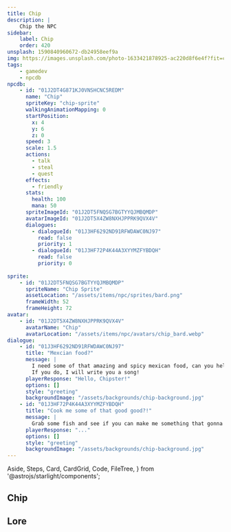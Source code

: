 ```yaml
---
title: Chip
description: |
    Chip the NPC
sidebar:
    label: Chip
    order: 420
unsplash: 1590840960672-db24958eef9a
img: https://images.unsplash.com/photo-1633421878925-ac220d8f6e4f?fit=crop&w=1400&h=700&q=75
tags:
    - gamedev
    - npcdb
npcdb:
    - id: "01J2DT4G871KJ0VNSHCNC5REDM"
      name: "Chip"
      spriteKey: "chip-sprite"
      walkingAnimationMapping: 0
      startPosition:
        x: 4
        y: 6
        z: 0
      speed: 3
      scale: 1.5
      actions:
        - talk
        - steal
        - quest
      effects:
        - friendly
      stats:
        health: 100
        mana: 50
      spriteImageId: "01J2DT5FNQSG7BGTYYQJMBQMDP"
      avatarImageId: "01J2DT5X4ZW8NXHJPPRK9QVX4V"
      dialogues:
        - dialogueId: "01J3HF6292ND91RFWDAWC0NJ97"
          read: false
          priority: 1
        - dialogueId: "01J3HF72P4K44A3XYYMZFYBDQH"
          read: false
          priority: 0
        
sprite:
    - id: "01J2DT5FNQSG7BGTYYQJMBQMDP"
      spriteName: "Chip Sprite"
      assetLocation: "/assets/items/npc/sprites/bard.png"
      frameWidth: 52
      frameHeight: 72
avatar:
    - id: "01J2DT5X4ZW8NXHJPPRK9QVX4V"
      avatarName: "Chip"
      avatarLocation: "/assets/items/npc/avatars/chip_bard.webp"
dialogue:
    - id: "01J3HF6292ND91RFWDAWC0NJ97"
      title: "Mexcian food?"
      message: |
        I need some of that amazing and spicy mexican food, can you help me?
        If you do, I will write you a song!
      playerResponse: "Hello, Chipster!"
      options: []
      style: "greeting"
      backgroundImage: "/assets/backgrounds/chip-background.jpg"
    - id: "01J3HF72P4K44A3XYYMZFYBDQH"
      title: "Cook me some of that good good?!"
      message: |
        Grab some fish and see if you can make me something that gonna make cry in happy tears. I will sing your name as it fills up my stomach.
      playerResponse: "..."
      options: []
      style: "greeting"
      backgroundImage: "/assets/backgrounds/chip-background.jpg"
---
```


  Aside,
  Steps,
  Card,
  CardGrid,
  Code,
  FileTree,
} from '@astrojs/starlight/components';


## Chip

## Lore